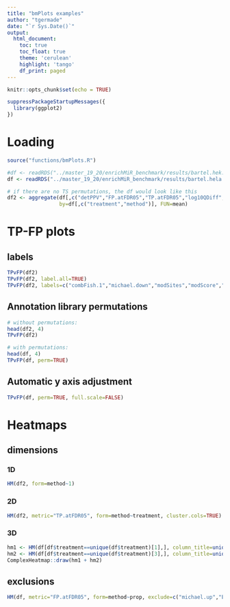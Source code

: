 ```yaml
---
title: "bmPlots examples"
author: "tgermade"
date: "`r Sys.Date()`"
output:
  html_document:
    toc: true
    toc_float: true
    theme: 'cerulean'
    highlight: 'tango'
    df_print: paged
---
```

  
<style>
  .main-container {
    max-width: 1500px !important;
  }
</style>
  
```r
knitr::opts_chunk$set(echo = TRUE)
```

```r
suppressPackageStartupMessages({
  library(ggplot2)
})
```

# Loading

```r

source("functions/bmPlots.R")
```

```r

#df <- readRDS("../master_19_20/enrichMiR_benchmark/results/bartel.hek.benchmark.rds")
df <- readRDS("../master_19_20/enrichMiR_benchmark/results/bartel.hela.benchmark.rds")
```

```r

# if there are no TS permutations, the df would look like this
df2 <- aggregate(df[,c("detPPV","FP.atFDR05","TP.atFDR05","log10QDiff","log10QrelIncrease","TP.atFDR05")], 
                 by=df[,c("treatment","method")], FUN=mean)

```

# TP-FP plots

## labels

```r

TPvFP(df2)
TPvFP(df2, label.all=TRUE)
TPvFP(df2, labels=c("combFish.1","michael.down","modSites","modScore","combGeom.1"))
```

## Annotation library permutations

```r

# without permutations:
head(df2, 4)
TPvFP(df2)

# with permutations:
head(df, 4)
TPvFP(df, perm=TRUE)
```

## Automatic y axis adjustment

```r

TPvFP(df, perm=TRUE, full.scale=FALSE)
```

# Heatmaps

## dimensions

### 1D

```r

HM(df2, form=method~1)
```

### 2D

```r

HM(df2, metric="TP.atFDR05", form=method~treatment, cluster.cols=TRUE)
```

### 3D

```r

hm1 <- HM(df[df$treatment==unique(df$treatment)[1],], column_title=unique(df$treatment)[1])
hm2 <- HM(df[df$treatment==unique(df$treatment)[3],], column_title=unique(df$treatment)[3])
ComplexHeatmap::draw(hm1 + hm2)
```

## exclusions

```r

HM(df, metric="FP.atFDR05", form=method~prop, exclude=c("michael.up","EN.up","wEN.up","regmir.up","regmirb.up"))
```

